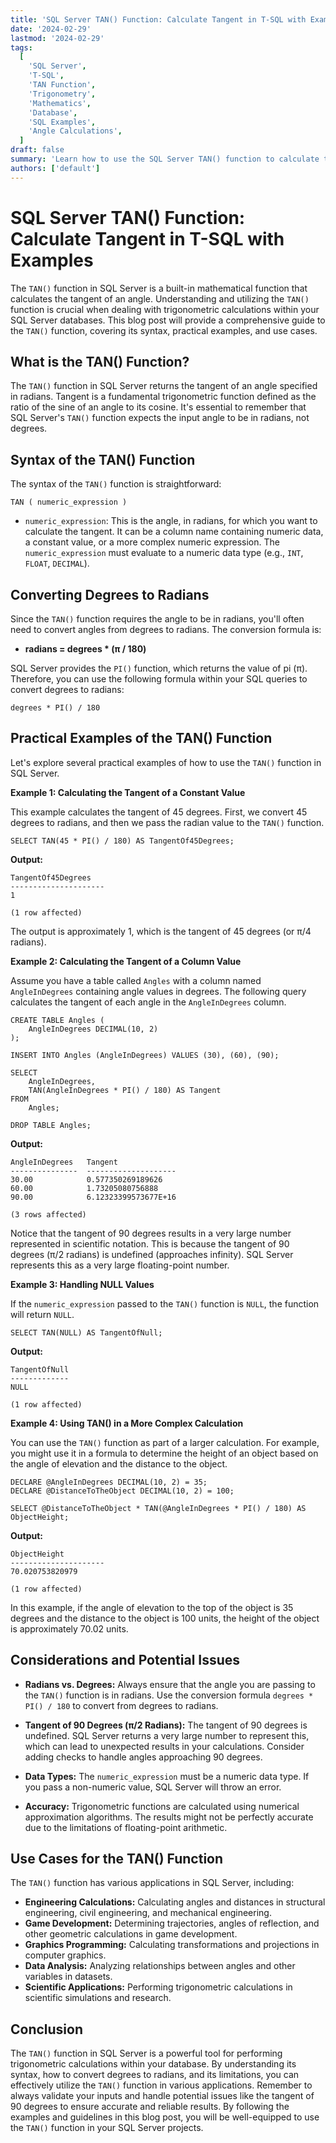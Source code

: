 ```yaml
---
title: 'SQL Server TAN() Function: Calculate Tangent in T-SQL with Examples'
date: '2024-02-29'
lastmod: '2024-02-29'
tags:
  [
    'SQL Server',
    'T-SQL',
    'TAN Function',
    'Trigonometry',
    'Mathematics',
    'Database',
    'SQL Examples',
    'Angle Calculations',
  ]
draft: false
summary: 'Learn how to use the SQL Server TAN() function to calculate the tangent of an angle expressed in radians. Explore practical examples and understand its application in T-SQL.'
authors: ['default']
---
```


# SQL Server TAN() Function: Calculate Tangent in T-SQL with Examples

The `TAN()` function in SQL Server is a built-in mathematical function that calculates the tangent of an angle. Understanding and utilizing the `TAN()` function is crucial when dealing with trigonometric calculations within your SQL Server databases. This blog post will provide a comprehensive guide to the `TAN()` function, covering its syntax, practical examples, and use cases.

## What is the TAN() Function?

The `TAN()` function in SQL Server returns the tangent of an angle specified in radians. Tangent is a fundamental trigonometric function defined as the ratio of the sine of an angle to its cosine. It's essential to remember that SQL Server's `TAN()` function expects the input angle to be in radians, not degrees.

## Syntax of the TAN() Function

The syntax of the `TAN()` function is straightforward:

```plaintext
TAN ( numeric_expression )
```

- `numeric_expression`: This is the angle, in radians, for which you want to calculate the tangent. It can be a column name containing numeric data, a constant value, or a more complex numeric expression. The `numeric_expression` must evaluate to a numeric data type (e.g., `INT`, `FLOAT`, `DECIMAL`).

## Converting Degrees to Radians

Since the `TAN()` function requires the angle to be in radians, you'll often need to convert angles from degrees to radians. The conversion formula is:

- **radians = degrees \* (π / 180)**

SQL Server provides the `PI()` function, which returns the value of pi (π). Therefore, you can use the following formula within your SQL queries to convert degrees to radians:

```plaintext
degrees * PI() / 180
```

## Practical Examples of the TAN() Function

Let's explore several practical examples of how to use the `TAN()` function in SQL Server.

**Example 1: Calculating the Tangent of a Constant Value**

This example calculates the tangent of 45 degrees. First, we convert 45 degrees to radians, and then we pass the radian value to the `TAN()` function.

```plaintext
SELECT TAN(45 * PI() / 180) AS TangentOf45Degrees;
```

**Output:**

```
TangentOf45Degrees
---------------------
1

(1 row affected)
```

The output is approximately 1, which is the tangent of 45 degrees (or π/4 radians).

**Example 2: Calculating the Tangent of a Column Value**

Assume you have a table called `Angles` with a column named `AngleInDegrees` containing angle values in degrees. The following query calculates the tangent of each angle in the `AngleInDegrees` column.

```plaintext
CREATE TABLE Angles (
    AngleInDegrees DECIMAL(10, 2)
);

INSERT INTO Angles (AngleInDegrees) VALUES (30), (60), (90);

SELECT
    AngleInDegrees,
    TAN(AngleInDegrees * PI() / 180) AS Tangent
FROM
    Angles;

DROP TABLE Angles;
```

**Output:**

```
AngleInDegrees   Tangent
---------------  --------------------
30.00            0.577350269189626
60.00            1.73205080756888
90.00            6.12323399573677E+16

(3 rows affected)
```

Notice that the tangent of 90 degrees results in a very large number represented in scientific notation. This is because the tangent of 90 degrees (π/2 radians) is undefined (approaches infinity). SQL Server represents this as a very large floating-point number.

**Example 3: Handling NULL Values**

If the `numeric_expression` passed to the `TAN()` function is `NULL`, the function will return `NULL`.

```plaintext
SELECT TAN(NULL) AS TangentOfNull;
```

**Output:**

```
TangentOfNull
-------------
NULL

(1 row affected)
```

**Example 4: Using TAN() in a More Complex Calculation**

You can use the `TAN()` function as part of a larger calculation. For example, you might use it in a formula to determine the height of an object based on the angle of elevation and the distance to the object.

```plaintext
DECLARE @AngleInDegrees DECIMAL(10, 2) = 35;
DECLARE @DistanceToTheObject DECIMAL(10, 2) = 100;

SELECT @DistanceToTheObject * TAN(@AngleInDegrees * PI() / 180) AS ObjectHeight;
```

**Output:**

```
ObjectHeight
---------------------
70.020753820979

(1 row affected)
```

In this example, if the angle of elevation to the top of the object is 35 degrees and the distance to the object is 100 units, the height of the object is approximately 70.02 units.

## Considerations and Potential Issues

- **Radians vs. Degrees:** Always ensure that the angle you are passing to the `TAN()` function is in radians. Use the conversion formula `degrees * PI() / 180` to convert from degrees to radians.

- **Tangent of 90 Degrees (π/2 Radians):** The tangent of 90 degrees is undefined. SQL Server returns a very large number to represent this, which can lead to unexpected results in your calculations. Consider adding checks to handle angles approaching 90 degrees.

- **Data Types:** The `numeric_expression` must be a numeric data type. If you pass a non-numeric value, SQL Server will throw an error.

- **Accuracy:** Trigonometric functions are calculated using numerical approximation algorithms. The results might not be perfectly accurate due to the limitations of floating-point arithmetic.

## Use Cases for the TAN() Function

The `TAN()` function has various applications in SQL Server, including:

- **Engineering Calculations:** Calculating angles and distances in structural engineering, civil engineering, and mechanical engineering.
- **Game Development:** Determining trajectories, angles of reflection, and other geometric calculations in game development.
- **Graphics Programming:** Calculating transformations and projections in computer graphics.
- **Data Analysis:** Analyzing relationships between angles and other variables in datasets.
- **Scientific Applications:** Performing trigonometric calculations in scientific simulations and research.

## Conclusion

The `TAN()` function in SQL Server is a powerful tool for performing trigonometric calculations within your database. By understanding its syntax, how to convert degrees to radians, and its limitations, you can effectively utilize the `TAN()` function in various applications. Remember to always validate your inputs and handle potential issues like the tangent of 90 degrees to ensure accurate and reliable results. By following the examples and guidelines in this blog post, you will be well-equipped to use the `TAN()` function in your SQL Server projects.
